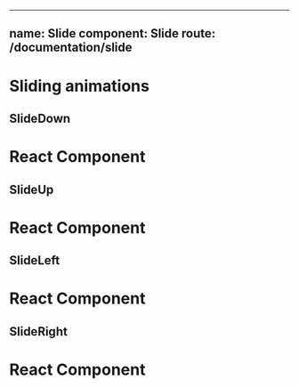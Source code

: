

---
name: Slide
component: Slide
route: /documentation/slide
---



# Sliding animations


## SlideDown
<Playground>  
  <SlideDown>
    <div
      style={{
        maxWidth: 300,
        boxShadow: "rgba(0, 0, 0, 0.2) 0px 0px 10px",
        backgroundColor: "white",
        textAlign: "center",
        borderRadius: 4,
        padding: 8,
        marginTop: 8,
        width: 300
      }}
    >
      <h1>React Component</h1>
    </div>
  </SlideDown>
</Playground>

## SlideUp
<Playground>  
  <SlideUp>
    <div
      style={{
        maxWidth: 300,
        boxShadow: "rgba(0, 0, 0, 0.2) 0px 0px 10px",
        backgroundColor: "white",
        textAlign: "center",
        borderRadius: 4,
        padding: 8,
        marginTop: 8,
        width: 300
      }}
    >
      <h1>React Component</h1>
    </div>
  </SlideUp>
</Playground>

## SlideLeft
<Playground>  
  <SlideLeft>
    <div
      style={{
        maxWidth: 300,
        boxShadow: "rgba(0, 0, 0, 0.2) 0px 0px 10px",
        backgroundColor: "white",
        textAlign: "center",
        borderRadius: 4,
        padding: 8,
        marginTop: 8,
        width: 300
      }}
    >
      <h1>React Component</h1>
    </div>
  </SlideLeft>
</Playground>

## SlideRight
<Playground>  
  <SlideRight>
    <div
      style={{
        maxWidth: 300,
        boxShadow: "rgba(0, 0, 0, 0.2) 0px 0px 10px",
        backgroundColor: "white",
        textAlign: "center",
        borderRadius: 4,
        padding: 8,
        marginTop: 8,
        width: 300
      }}
    >
      <h1>React Component</h1>
    </div>
  </SlideRight>
</Playground>
